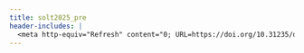 ```yaml
---
title: solt2025_pre
header-includes: |
  <meta http-equiv="Refresh" content="0; URL=https://doi.org/10.31235/osf.io/ka2tm_v1">
---
```

